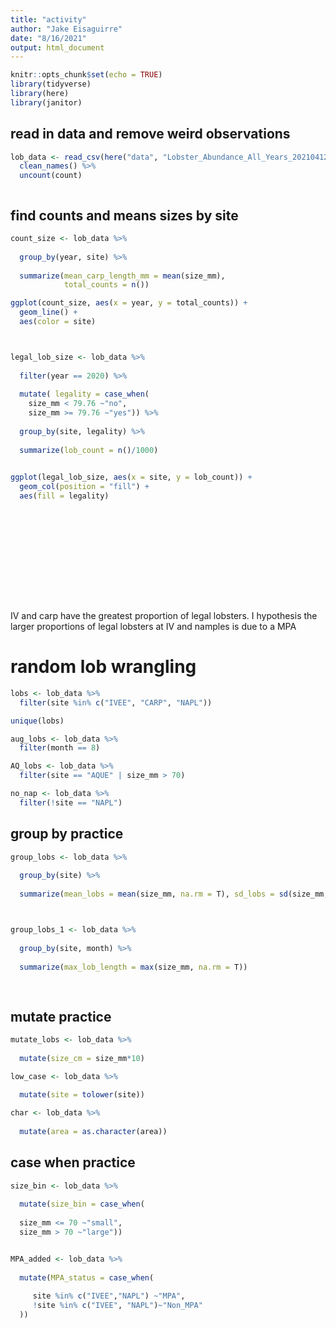```yaml
---
title: "activity"
author: "Jake Eisaguirre"
date: "8/16/2021"
output: html_document
---
```


```r
knitr::opts_chunk$set(echo = TRUE)
library(tidyverse)
library(here)
library(janitor)
```
## read in data and remove weird observations 
```r

lob_data <- read_csv(here("data", "Lobster_Abundance_All_Years_20210412.csv"), na = c("-99999", "")) %>% 
  clean_names() %>% 
  uncount(count)



```

## find counts and means sizes by site

```r

count_size <- lob_data %>%
  
  group_by(year, site) %>% 
  
  summarize(mean_carp_length_mm = mean(size_mm),
            total_counts = n())

ggplot(count_size, aes(x = year, y = total_counts)) +
  geom_line() + 
  aes(color = site)




```
```r

legal_lob_size <- lob_data %>% 
  
  filter(year == 2020) %>% 
  
  mutate( legality = case_when(
    size_mm < 79.76 ~"no",
    size_mm >= 79.76 ~"yes")) %>% 
  
  group_by(site, legality) %>% 
  
  summarize(lob_count = n()/1000)

  
ggplot(legal_lob_size, aes(x = site, y = lob_count)) +
  geom_col(position = "fill") +
  aes(fill = legality)
 
  
  
  
  
  



  
  

```
IV and carp have the greatest proportion of legal lobsters. I hypothesis the larger proportions of legal lobsters at IV and namples is due to a MPA 

# random lob wrangling

```r

lobs <- lob_data %>%
  filter(site %in% c("IVEE", "CARP", "NAPL"))

unique(lobs)

aug_lobs <- lob_data %>% 
  filter(month == 8)

AQ_lobs <- lob_data %>% 
  filter(site == "AQUE" | size_mm > 70)

no_nap <- lob_data %>% 
  filter(!site == "NAPL")

```

## group by practice
```r

group_lobs <- lob_data %>% 
  
  group_by(site) %>%
  
  summarize(mean_lobs = mean(size_mm, na.rm = T), sd_lobs = sd(size_mm, na.rm = T))



group_lobs_1 <- lob_data %>% 
  
  group_by(site, month) %>% 
  
  summarize(max_lob_length = max(size_mm, na.rm = T))
  
  


```

## mutate practice

```r

mutate_lobs <- lob_data %>% 
  
  mutate(size_cm = size_mm*10)

low_case <- lob_data %>% 
  
  mutate(site = tolower(site))

char <- lob_data %>% 
  
  mutate(area = as.character(area))

```

## case when practice

```r

size_bin <- lob_data %>% 
  
  mutate(size_bin = case_when(
    
  size_mm <= 70 ~"small",
  size_mm > 70 ~"large"))


MPA_added <- lob_data %>% 
  
  mutate(MPA_status = case_when(
   
     site %in% c("IVEE","NAPL") ~"MPA",
     !site %in% c("IVEE", "NAPL")~"Non_MPA"
  ))

```


